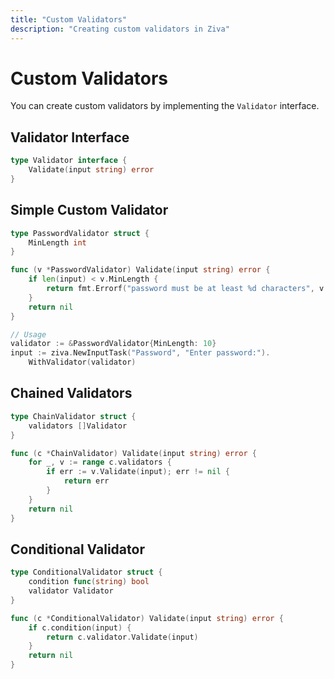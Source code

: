 ```yaml
---
title: "Custom Validators"
description: "Creating custom validators in Ziva"
---
```


# Custom Validators

You can create custom validators by implementing the `Validator` interface.

## Validator Interface

```go
type Validator interface {
    Validate(input string) error
}
```

## Simple Custom Validator

```go
type PasswordValidator struct {
    MinLength int
}

func (v *PasswordValidator) Validate(input string) error {
    if len(input) < v.MinLength {
        return fmt.Errorf("password must be at least %d characters", v.MinLength)
    }
    return nil
}

// Usage
validator := &PasswordValidator{MinLength: 10}
input := ziva.NewInputTask("Password", "Enter password:").
    WithValidator(validator)
```

## Chained Validators

```go
type ChainValidator struct {
    validators []Validator
}

func (c *ChainValidator) Validate(input string) error {
    for _, v := range c.validators {
        if err := v.Validate(input); err != nil {
            return err
        }
    }
    return nil
}
```

## Conditional Validator

```go
type ConditionalValidator struct {
    condition func(string) bool
    validator Validator
}

func (c *ConditionalValidator) Validate(input string) error {
    if c.condition(input) {
        return c.validator.Validate(input)
    }
    return nil
}
```
